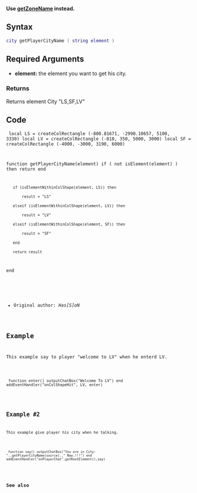 {{Useless_Function|Use [[/getZoneName.md|getZoneName]] instead.}}
'''Use [[/getZoneName.md|getZoneName]] instead.'''

==Syntax==
<syntaxhighlight lang="Lua">city getPlayerCityName ( string element )</syntaxhighlight>

==Required Arguments==
* '''element:''' the element you want to get his city.

===Returns===
Returns element City "LS,SF,LV"

==Code==
<section name="Shared (server and client)" class="both" show="true">
<code>
local LS = createColRectangle (-800.81671, -2990.10657, 5100, 3330)
local LV = createColRectangle (-810, 350, 5000, 3000)
local SF = createColRectangle (-4000, -3000, 3190, 6000)

function getPlayerCityName(element)
if ( not isElement(element) ) then return end
    if (isElementWithinColShape(element, LS)) then
        result = "LS"
    elseif (isElementWithinColShape(element, LV)) then
        result = "LV"
    elseif (isElementWithinColShape(element, SF)) then
        result = "SF"       
    end
    return result
end
</syntaxhighlight>
</section>

*Original author: ''Has[S]oN''



==Example==
This example say to player "welcome to LV" when he enterd LV.

<section name="Shared (Server and Client)" class="both" show="true">
<code>
function enter()
outputChatBox("Welcome To LV")
end
addEventHandler("onColShapeHit", LV, enter)
</syntaxhighlight>
</section>


==Example #2==
This example give player his city when he talking.

<section name="Shared (Server and Client)" class="both" show="true">
<code>
function say()
outputChatBox("You are in City: "..getPlayerCityName(source).." Now.!!!")
end
addEventHandler("onPlayerChat",getRootElement(),say)
</syntaxhighlight>
</section>

==See also==
{{Useful Functions}}